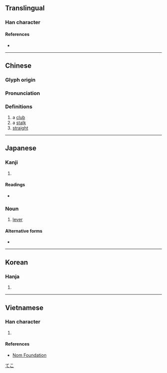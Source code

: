 {{character info/new}}
==Translingual==

===Han character===
{{Han char|rn=75|rad=木|as=07|sn=11|four=42941|canj=DNKG|ids=⿰木廷}}

====References====
* {{Han ref|kx=0528.050|dkj=14827|dj=0916.200|hdz=21200.020|uh=6883|ud=26755|bh=B1F2|bd=45554}}

----

==Chinese==
{{zh-forms}}

===Glyph origin===
{{Han etym}}

===Pronunciation===
{{zh-pron
|m=tǐng
|c=ting5
|mc=y
|oc=y
|ma=
|cat=n,a
}}

===Definitions===
{{zh-hanzi}}

# a [[club]]
# a [[stalk]]
# [[straight]]

----

==Japanese==

===Kanji===
{{ja-kanji|grade=|rs=木07}}

# {{rfdef|ja|sort=木07}}

====Readings====
* {{ja-readings
|goon=じょう
|kanon=てい
|on=ちょう
|kun=つえ, てこ-}}

===Noun===
{{ja-noun|てこ}}

# [[lever]]

====Alternative forms====
* {{l|ja|梃子}}

[[Category:ja:Simple machines|てこ]]

----

==Korean==

===Hanja===
{{ko-hanja|hangeul=정}}

# {{rfdef|ko|sort=木07}}

----

==Vietnamese==

===Han character===
{{vi-hantu|rs=木07|đỉnh}}

# {{rfdef|vi|sort=木07}}

====References====
* [http://nomfoundation.org/common/nom_details.php?codepoint=6883 Nom Foundation]